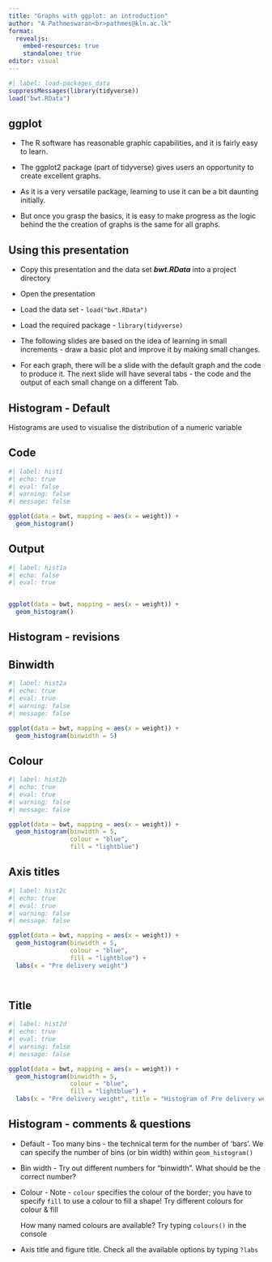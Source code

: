 ```yaml
---
title: "Graphs with ggplot: an introduction"
author: "A Pathmeswaran<br>pathmes@kln.ac.lk"
format: 
  revealjs:
    embed-resources: true
    standalone: true
editor: visual
---
```


```r
#| label: load-packages_data
suppressMessages(library(tidyverse))
load("bwt.RData")

```

## ggplot

-   The R software has reasonable graphic capabilities, and it is fairly easy to learn.

-   The ggplot2 package (part of tidyverse) gives users an opportunity to create excellent graphs.

-   As it is a very versatile package, learning to use it can be a bit daunting initially.

-   But once you grasp the basics, it is easy to make progress as the logic behind the the creation of graphs is the same for all graphs.

## Using this presentation{.smaller}

-   Copy this presentation and the data set ***bwt.RData*** into a project directory

-   Open the presentation

-   Load the data set - `load("bwt.RData")`

-   Load the required package - `library(tidyverse)`

-   The following slides are based on the idea of learning in small increments - draw a basic plot and improve it by making small changes.

-   For each graph, there will be a slide with the default graph and the code to produce it. The next slide will have several tabs - the code and the output of each small change on a different Tab.

## Histogram - Default {.smaller}

Histograms are used to visualise the distribution of a numeric variable

::: panel-tabset
## Code

```r
#| label: hist1
#| echo: true
#| eval: false
#| warning: false
#| message: false

ggplot(data = bwt, mapping = aes(x = weight)) +
  geom_histogram()

```

## Output

```r
#| label: hist1a
#| echo: false
#| eval: true


ggplot(data = bwt, mapping = aes(x = weight)) +
  geom_histogram()
```
:::

## Histogram - revisions {.smaller}

::: panel-tabset
## Binwidth

```r
#| label: hist2a
#| echo: true
#| eval: true
#| warning: false
#| message: false

ggplot(data = bwt, mapping = aes(x = weight)) +
  geom_histogram(binwidth = 5)
```

## Colour

```r
#| label: hist2b
#| echo: true
#| eval: true
#| warning: false
#| message: false

ggplot(data = bwt, mapping = aes(x = weight)) +
  geom_histogram(binwidth = 5,
                 colour = "blue",
                 fill = "lightblue")
```

## Axis titles

```r
#| label: hist2c
#| echo: true
#| eval: true
#| warning: false
#| message: false

ggplot(data = bwt, mapping = aes(x = weight)) +
  geom_histogram(binwidth = 5,
                 colour = "blue",
                 fill = "lightblue") +
  labs(x = "Pre delivery weight")

  
```

## Title

```r
#| label: hist2d
#| echo: true
#| eval: true
#| warning: false
#| message: false

ggplot(data = bwt, mapping = aes(x = weight)) +
  geom_histogram(binwidth = 5,
                 colour = "blue",
                 fill = "lightblue") +
  labs(x = "Pre delivery weight", title = "Histogram of Pre delivery weight")


```
:::

## Histogram - comments & questions {.smaller}

-   Default - Too many bins - the technical term for the number of 'bars'. We can specify the number of bins (or bin width) within `geom_histogram()`

-   Bin width - Try out different numbers for "binwidth". What should be the correct number?

-   Colour - Note - `colour` specifies the colour of the border; you have to specify `fill` to use a colour to fill a shape! Try different colours for colour & fill

    How many named colours are available? Try typing `colours()` in the console

-   Axis title and figure title. Check all the available options by typing `?labs`

